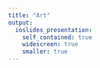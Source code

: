```yaml
---
title: "Art"
output: 
  ioslides_presentation:
    self_contained: true
    widescreen: true
    smaller: true
---
```


## {data-background="_img/IMG_0007.jpg" data-background-size="contain"}

## {data-background="_img/IMG_1308.png" data-background-size="contain"}

## {data-background="_img/IMG_0939.JPG" data-background-size="contain"}

## {data-background="_img/IMG_1328.JPG" data-background-size="contain"}

## {data-background="_img/IMG_1202.png" data-background-size="contain"}

## {data-background="_img/IMG_1182.JPG" data-background-size="contain"}

## {data-background="_img/IMG_1185.JPG" data-background-size="contain"}

## {data-background="_img/IMG_1210.JPG" data-background-size="contain"}

## {data-background="_img/IMG_1310.JPG" data-background-size="contain"}

## {data-background="_img/IMG_1201.JPG" data-background-size="contain"}

## {data-background="../_img/IMG_1335.png" data-background-size="contain"}